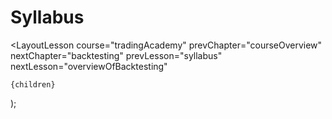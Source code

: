 
# Syllabus

  <LayoutLesson
    course="tradingAcademy"
    prevChapter="courseOverview"
    nextChapter="backtesting"
    prevLesson="syllabus"
    nextLesson="overviewOfBacktesting"
  >
    {children}
  </LayoutLesson>
);
